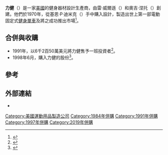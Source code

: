 '''力健'''（{{lang-en|'''Life Fitness'''}}）是一家[[美國|美國]]的健身器材設計生產商，由雷·威爾遜（{{lang|en|Ray Wilson}}）和奧吉·涅托（{{lang|en|Augie Nieto}}）創建。他們於1970年，從基恩·P·迪米克（{{lang|en|Keene P. Dimmick}}）手中購入設計，製造出世上第一部電動固定式[[健身單車|健身單車]]及將之成功推出市場<ref>{{cite web|last=Clark |first=Cammy |url=http://www.miamiherald.com/2011/03/01/2090323/trendy-soulcycle-hits-south-florida.html |title=Trendy SoulCycle hits South Florida with competitor FlyWheel in hot pursuit |publisher=MiamiHerald.com |date=2011-02-28 |accessdate=2011-06-19}}</ref>。

==合併與收購==
* 1991年，{{tsl|en|Bally Total Fitness|倍力健身公司}}以6千2百50萬美元將力健售予一班投資者<ref>{{cite web |url=http://articles.chicagotribune.com/1991-06-05/business/9102190899_1_life-fitness-bally-manufacturing-corp-debt |title=Bally Agrees To Sell Life Fitness Business |publisher=Chicago Tribune |date= |accessdate=2013-04-11 |archive-date=2016-02-18 |archive-url=https://web.archive.org/web/20160218195535/http://articles.chicagotribune.com/1991-06-05/business/9102190899_1_life-fitness-bally-manufacturing-corp-debt |dead-url=no }}</ref>。
* 1998年6月，{{link-en|賓士域集團|Brunswick Corporation}}購入力健的股份<ref>{{cite web |url=http://www.rbbi.com/company/bc/lifefit.htm |title=Brunswick Acquires Life Fitness |publisher=Rbbi.com |date= |accessdate=2011-06-19 |archive-date=2011-09-28 |archive-url=https://web.archive.org/web/20110928172117/http://www.rbbi.com/company/bc/lifefit.htm |dead-url=no }}</ref>。

==參考==
{{reflist}}

==外部連結==
* {{Official website|http://www.lifefitness.com.cn/index.html}}

[[Category:美國運動用品製造公司|Category:美國運動用品製造公司]]
[[Category:1984年併購|Category:1984年併購]]
[[Category:1991年併購|Category:1991年併購]]
[[Category:1997年併購|Category:1997年併購]]
[[Category:2019年併購|Category:2019年併購]]